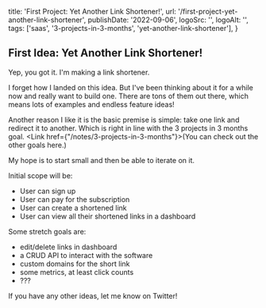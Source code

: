   title: 'First Project: Yet Another Link Shortener!',
  url: '/first-project-yet-another-link-shortener',
  publishDate: '2022-09-06',
  logoSrc: '',
  logoAlt: '',
  tags: ['saas', '3-projects-in-3-months', 'yet-another-link-shortener'],
}

<Metadata metadata={metadata} />


## First Idea: Yet Another Link Shortener!

Yep, you got it. I'm making a link shortener. 

I forget how I landed on this idea. But I've been thinking about it for a while now and really want to build one. There are tons of them out there, which means lots of examples and endless feature ideas!

Another reason I like it is the basic premise is simple: take one link and redirect it to another. Which is right in line with the 3 projects in 3 months goal. <Link href={"/notes/3-projects-in-3-months"}><a>(You can check out the other goals here.)</a></Link>

My hope is to start small and then be able to iterate on it.

Initial scope will be: 
- User can sign up
- User can pay for the subscription
- User can create a shortened link
- User can view all their shortened links in a dashboard

Some stretch goals are:
- edit/delete links in dashboard
- a CRUD API to interact with the software
- custom domains for the short link
- some metrics, at least click counts
- ???

If you have any other ideas, let me know on Twitter!

<NoteFooter />
